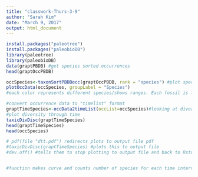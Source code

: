 ```yaml
---
title: "classwork-Thurs-3-9"
author: "Sarah Kim"
date: "March 9, 2017"
output: html_document
---
```


```r
install.packages("paleotree")
install.packages("paleobioDB")
library(paleotree)
library(paleobioDB)
data(graptPBDB) #get species sorted occurrences
head(graptOccPBDB)
```
```r
occSpecies<-taxonSortPBDBocc(graptOccPBDB, rank = "species") #plot species occurrence
plotOccData(occSpecies, groupLabel = "Species") 
#each color represents different species/shows ranges. Each fossil is found in stratographic layer and there is uncertainty associated with age of layer. Shows minimum/maximum age - we took average age of each fossil of uncertainty associated with age of each fossil and with average we found youngest and oldest and found range.
```

```r
#convert occurrence data to "timelist" format
graptTimeSpecies<-occData2timeList(occList=occSpecies)#looking at diversity through time for various ranks (# of species around time)
#plot diversity through time
taxicDivDisc(graptTimeSpecies)
head(graptTimeSpecies)
head(occSpecies)

# pdf(file "dtt.pdf") redirects plots to output file pdf
#taxicDivDisc(graptTimeSpecies) #plots this to output file
#dev.off() #tells them to stop plotting to output file and back to Rstudio


#function makes curve and counts number of species for each time interval
```
```r

```

